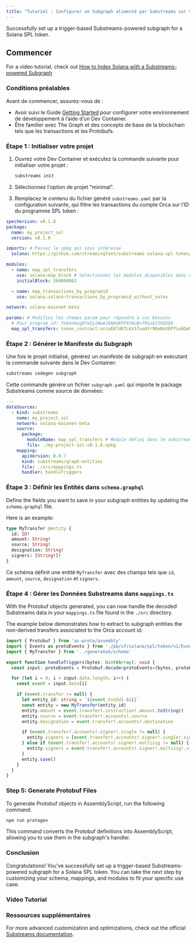 ```yaml
---
title: "Tutoriel : Configurer un Subgraph alimenté par Substreams sur Solana"
---
```


Successfully set up a trigger-based Substreams-powered subgraph for a Solana SPL token.

## Commencer

For a video tutorial, check out [How to Index Solana with a Substreams-powered Subgraph](/sps/tutorial/#video-tutorial)

### Conditions préalables

Avant de commencer, assurez-vous de :

- Avoir suivi le Guide [Getting Started](https://github.com/streamingfast/substreams-starter) pour configurer votre environnement de développement à l’aide d’un Dev Container.
- Être familier avec The Graph et des concepts de base de la blockchain tels que les transactions et les Protobufs.

### Étape 1 : Initialiser votre projet

1. Ouvrez votre Dev Container et exécutez la commande suivante pour initialiser votre projet :

   ```bash
   substreams init
   ```

2. Sélectionnez l'option de projet "minimal".

3. Remplacez le contenu du fichier généré `substreams.yaml` par la configuration suivante, qui filtre les transactions du compte Orca sur l’ID du programme SPL token :

```yaml
specVersion: v0.1.0
package:
  name: my_project_sol
  version: v0.1.0

imports: # Passez le spkg qui vous intéresse
  solana: https://github.com/streamingfast/substreams-solana-spl-token/raw/master/tokens/solana-spl-token-v0.1.0.spkg

modules:
  - name: map_spl_transfers
    use: solana:map_block # Sélectionnez les modules disponibles dans votre spkg
    initialBlock: 260000082

  - name: map_transactions_by_programid
    use: solana:solana:transactions_by_programid_without_votes

network: solana-mainnet-beta

params: # Modifiez les champs param pour répondre à vos besoins
  # Pour program_id: TokenkegQfeZyiNwAJbNbGKPFXCWuBvf9Ss623VQ5DA
  map_spl_transfers: token_contract:orcaEKTdK7LKz57vaAYr9QeNsVEPfiu6QeMU1kektZE
```

### Étape 2 : Générer le Manifeste du Subgraph

Une fois le projet initialisé, générez un manifeste de subgraph en exécutant la commande suivante dans le Dev Container:

```bash
substreams codegen subgraph
```

Cette commande génère un fichier `subgraph.yaml` qui importe le package Substreams comme source de données:

```yaml
---
dataSources:
  - kind: substreams
    name: my_project_sol
    network: solana-mainnet-beta
    source:
      package:
        moduleName: map_spl_transfers # Module défini dans le substreams.yaml
        file: ./my-project-sol-v0.1.0.spkg
    mapping:
      apiVersion: 0.0.7
      kind: substreams/graph-entities
      file: ./src/mappings.ts
      handler: handleTriggers
```

### Étape 3 : Définir les Entités dans `schema.graphql`

Define the fields you want to save in your subgraph entities by updating the `schema.graphql` file.

Here is an example:

```graphql
type MyTransfer @entity {
  id: ID!
  amount: String!
  source: String!
  designation: String!
  signers: [String!]!
}
```

Ce schéma définit une entité `MyTransfer` avec des champs tels que `id`, `amount`, `source`, `designation` et `signers`.

### Étape 4 : Gérer les Données Substreams dans `mappings.ts`

With the Protobuf objects generated, you can now handle the decoded Substreams data in your `mappings.ts` file found in the `./src` directory.

The example below demonstrates how to extract to subgraph entities the non-derived transfers associated to the Orca account id:

```ts
import { Protobuf } from 'as-proto/assembly'
import { Events as protoEvents } from './pb/sf/solana/spl/token/v1/Events'
import { MyTransfer } from '../generated/schema'

export function handleTriggers(bytes: Uint8Array): void {
  const input: protoEvents = Protobuf.decode<protoEvents>(bytes, protoEvents.decode)

  for (let i = 0; i < input.data.length; i++) {
    const event = input.data[i]

    if (event.transfer != null) {
      let entity_id: string = `${event.txnId}-${i}`
      const entity = new MyTransfer(entity_id)
      entity.amount = event.transfer!.instruction!.amount.toString()
      entity.source = event.transfer!.accounts!.source
      entity.designation = event.transfer!.accounts!.destination

      if (event.transfer!.accounts!.signer!.single != null) {
        entity.signers = [event.transfer!.accounts!.signer!.single!.signer]
      } else if (event.transfer!.accounts!.signer!.multisig != null) {
        entity.signers = event.transfer!.accounts!.signer!.multisig!.signers
      }
      entity.save()
    }
  }
}
```

### Step 5: Generate Protobuf Files

To generate Protobuf objects in AssemblyScript, run the following command:

```bash
npm run protogen
```

This command converts the Protobuf definitions into AssemblyScript, allowing you to use them in the subgraph's handler.

### Conclusion

Congratulations! You've successfully set up a trigger-based Substreams-powered subgraph for a Solana SPL token. You can take the next step by customizing your schema, mappings, and modules to fit your specific use case.

### Video Tutorial

<VideoEmbed youtube="RmKi-Nq9E_A" />

### Ressources supplémentaires

For more advanced customization and optimizations, check out the official [Substreams documentation](https://substreams.streamingfast.io/tutorials/solana).
